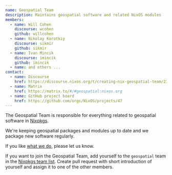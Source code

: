 ```yaml
---
name: Geospatial Team
description: Maintains geospatial software and related NixOS modules
members:
  - name: Will Cohen
    discourse: wcohen
    github: willcohen
  - name: Nikolay Korotkiy
    discourse: sikmir
    github: sikmir
  - name: Ivan Mincik
    discourse: imincik
    github: imincik
  - name: and others ...
contact:
  - name: Discourse
    href: https://discourse.nixos.org/t/creating-nix-geospatial-team/23454/9
  - name: Matrix
    href: https://matrix.to/#/#geospatial:nixos.org
  - name: GitHub project board
    href: https://github.com/orgs/NixOS/projects/47
---
```


The Geospatial Team is responsible for everything related to geospatial software in [Nixpkgs](https://github.com/NixOS/nixpkgs).

We're keeping geospatial packages and modules up to date and we package new software regularly.

If you like [what we do](https://github.com/orgs/NixOS/projects/47), please let us know.

If you want to join the Geospatial Team, add yourself to the `geospatial` team in the [Nixpkgs team list](https://github.com/NixOS/nixpkgs/blob/master/maintainers/team-list.nix).
Create pull request with short introduction of yourself and assign it to one of the other members.

